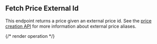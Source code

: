 ## Fetch Price External Id

This endpoint returns a price given an external price id.
See the [price creation API](../reference/create-price) for more information about external price aliases.

{/* render operation */}
